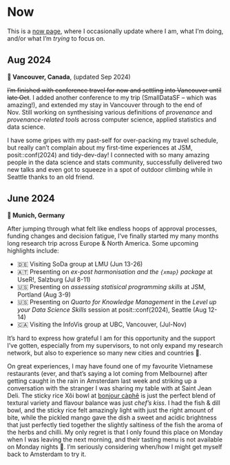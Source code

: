 # Now

This is a [now page](https://nownownow.com/about), where I occasionally update where I am, what I'm doing, and/or what I'm *trying* to focus on.

## Aug 2024

**📍 Vancouver, Canada**, (updated Sep 2024)

~~I'm finished with conference travel for now and settling into Vancouver until late Oct~~. I added another conference to my trip (SmallDataSF -- which was amazing!), and extended my stay in Vancouver through to the end of Nov. Still working on synthesising various definitions of _provenance_ and _provenance-related tools_ across computer science, applied statistics and data science.

I have some gripes with my past-self for over-packing my travel schedule, but really can't complain about my first-time experiences at JSM, posit::conf(2024) and tidy-dev-day! I connected with so many amazing people in the data science and stats community, successfully delivered two new talks and even got to squeeze in a spot of outdoor climbing while in Seattle thanks to an old friend.

## June 2024

**📍 Munich, Germany**

After jumping through what felt like endless hoops of approval processes, funding changes and decision fatigue, I've finally started my many months long research trip across Europe & North America. Some upcoming highlights include:

- 🇩🇪 Visiting SoDa group at LMU (Jun 13-26)
- 🇦🇹 Presenting on *ex-post harmonisation and the `{xmap}` package* at UseR!, Salzburg (Jul 8-11)
- 🇺🇸 Presenting on *assessing statisical programming skills* at JSM, Portland (Aug 3-9)
- 🇺🇸 Presenting on *Quarto for Knowledge Management* in the *Level up your Data Science Skills* session at posit::conf(2024), Seattle (Aug 12-14)
- 🇨🇦 Visiting the InfoVis group at UBC, Vancouver, (Jul-Nov)

It's hard to express how grateful I am for this opportunity and the support I've gotten, especially from my supervisors, to not only expand my research network, but also to experience so many new cities and countries 🥰.

On great experiences, I may have found one of my favourite Vietnamese restaurants (ever, and that's saying a lot coming from Melbourne) after getting caught in the rain in Amsterdam last week and striking up a conversation with the stranger I was sharing my table with at Saint Jean Deli. The sticky rice Xôi bowl at [bonjour càphê](https://bonjourcaphe.com) is just the perfect blend of textural variety and flavour balance was just *chef's kiss*. I had the fish & dill bowl, and the sticky rice felt amazingly light with just the right amount of bite, while the pickled mango gave the dish a sweet and acidic brightness that just perfectly tied together the slightly saltiness of the fish the aroma of the herbs and chilli. My only regret is that I only found this place on Monday when I was leaving the next morning, and their tasting menu is not available on Monday nights 🥲. I'm seriously considering when/how I might get myself back to Amsterdam to try it.
